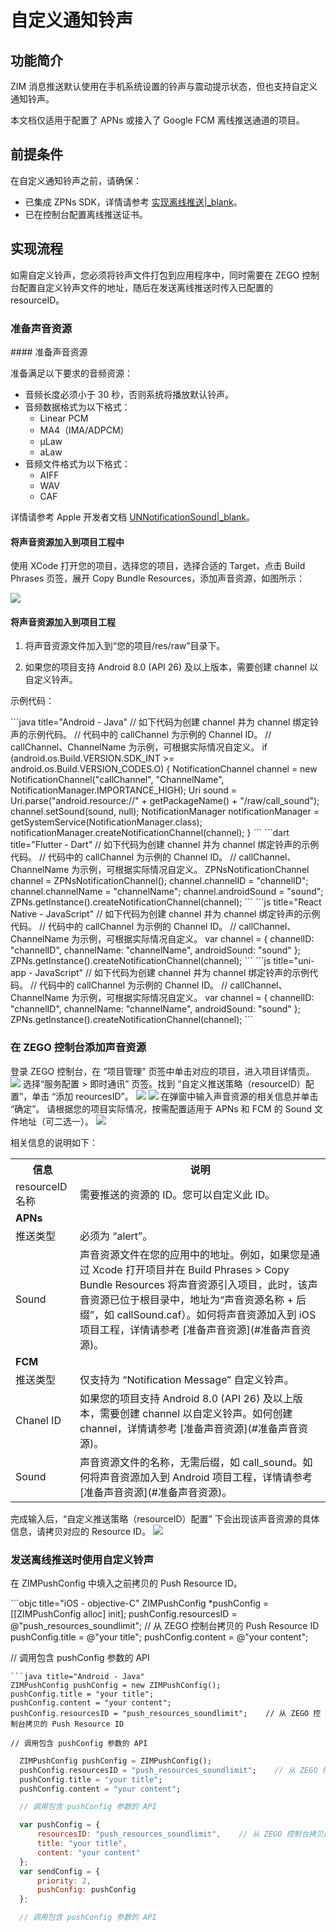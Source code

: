 # 自定义通知铃声

## 功能简介

ZIM 消息推送默认使用在手机系统设置的铃声与震动提示状态，但也支持自定义通知铃声。  

<Note title="Note">
本文档仅适用于配置了 APNs 或接入了 Google FCM 离线推送通道的项目。
</Note>

## 前提条件

在自定义通知铃声之前，请确保：

- 已集成 ZPNs SDK，详情请参考 [实现离线推送\|_blank](./Implement%20offline%20push%20notification.mdx)。
- 已在控制台配置离线推送证书。

## 实现流程

如需自定义铃声，您必须将铃声文件打包到应用程序中，同时需要在 ZEGO 控制台配置自定义铃声文件的地址，随后在发送离线推送时传入已配置的 resourceID。

### 准备声音资源

<Tabs>
<Tab title="iOS 项目">
#### 准备声音资源

准备满足以下要求的音频资源：
- 音频长度必须小于 30 秒，否则系统将播放默认铃声。
- 音频数据格式为以下格式：
    - Linear PCM
    - MA4（IMA/ADPCM）
    - µLaw
    - aLaw
- 音频文件格式为以下格式：
    - AIFF
    - WAV
    - CAF

详情请参考 Apple 开发者文档 [UNNotificationSound\|_blank](https://developer.apple.com/documentation/usernotifications/unnotificationsound?language=objc)。

#### 将声音资源加入到项目工程中

使用 XCode 打开您的项目，选择您的项目，选择合适的 Target，点击 Build Phrases 页签，展开 Copy Bundle Resources，添加声音资源，如图所示：

<Frame width="512" height="auto" caption=""><img src="https://storage.zego.im/sdk-doc/Pics/ZIM/OfflinePush/addSound.png" /></Frame>
</Tab>
<Tab title="Android 项目">

#### 将声音资源加入到项目工程

1. 将声音资源文件加入到“您的项目/res/raw”目录下。

2. 如果您的项目支持 Android 8.0 (API 26) 及以上版本，需要创建 channel 以自定义铃声。

示例代码：

<CodeGroup>
```java title="Android - Java"
  // 如下代码为创建 channel 并为 channel 绑定铃声的示例代码。
  // 代码中的 callChannel 为示例的 Channel ID。
  // callChannel、ChannelName 为示例，可根据实际情况自定义。
  if (android.os.Build.VERSION.SDK_INT >= android.os.Build.VERSION_CODES.O) {
      NotificationChannel channel = new NotificationChannel("callChannel", "ChannelName", NotificationManager.IMPORTANCE_HIGH);
      Uri sound = Uri.parse("android.resource://" + getPackageName() + "/raw/call_sound");
      channel.setSound(sound, null);
      NotificationManager notificationManager = getSystemService(NotificationManager.class);
      notificationManager.createNotificationChannel(channel);
  }
```
```dart title="Flutter - Dart"
  // 如下代码为创建 channel 并为 channel 绑定铃声的示例代码。
  // 代码中的 callChannel 为示例的 Channel ID。
  // callChannel、ChannelName 为示例，可根据实际情况自定义。
  ZPNsNotificationChannel channel = ZPNsNotificationChannel();
  channel.channelID = "channelID";
  channel.channelName = "channelName";
  channel.androidSound = "sound";
  ZPNs.getInstance().createNotificationChannel(channel);
```
```js title="React Native - JavaScript"
  // 如下代码为创建 channel 并为 channel 绑定铃声的示例代码。
  // 代码中的 callChannel 为示例的 Channel ID。
  // callChannel、ChannelName 为示例，可根据实际情况自定义。
  var channel = {
      channelID: "channelID",
      channelName: "channelName",
      androidSound: "sound"
  }; 
  ZPNs.getInstance().createNotificationChannel(channel);
```
```js title="uni-app - JavaScript"
  // 如下代码为创建 channel 并为 channel 绑定铃声的示例代码。
  // 代码中的 callChannel 为示例的 Channel ID。
  // callChannel、ChannelName 为示例，可根据实际情况自定义。
  var channel = {
      channelID: "channelID",
      channelName: "channelName",
      androidSound: "sound"
  }; 
  ZPNs.getInstance().createNotificationChannel(channel);
```
</CodeGroup>
</Tab>
</Tabs>

### 在 ZEGO 控制台添加声音资源

<Steps>
<Step title="进入项目详情页">
登录 ZEGO 控制台，在 “项目管理” 页签中单击对应的项目，进入项目详情页。
<Frame width="512" height="auto" caption=""><img src="https://storage.zego.im/sdk-doc/Pics/ZIM/OfflinePush/Enter_project_1.jpeg" /></Frame>
</Step>
<Step title="点击添加资源按钮">
选择“服务配置 > 即时通讯” 页签。找到 “自定义推送策略（resourceID）配置”，单击 “添加 reourcesID”。
<Frame width="512" height="auto" caption=""><img src="https://storage.zego.im/sdk-doc/Pics/ZIM/OfflinePush/Add_1.jpeg" /></Frame>
<Frame width="512" height="auto" caption=""><img src="https://storage.zego.im/sdk-doc/Pics/ZIM/OfflinePush/resouceID.jpeg" /></Frame>
</Step>
<Step title="填写必要信息">
在弹窗中输入声音资源的相关信息并单击 “确定”。
<Note title="Note">
请根据您的项目实际情况，按需配置适用于 APNs 和 FCM 的 Sound 文件地址（可二选一）。   
</Note>

<Frame width="256" height="auto" caption=""><img src="https://storage.zego.im/sdk-doc/Pics/ZIM/OfflinePush/Pop_out_1.jpeg" /></Frame>

相关信息的说明如下：


<table>
<tbody><tr>
<th>信息</th>
<th>说明</th>
</tr>
<tr>
<td>resourceID 名称</td>
<td>需要推送的资源的 ID。您可以自定义此 ID。</td>
</tr>
<tr>
<td colspan="2"><b>APNs</b></td>
</tr>
<tr>
<td>推送类型</td>
<td>必须为 “alert”。</td>
</tr>
<tr>
<td>Sound</td>
<td>声音资源文件在您的应用中的地址。例如，如果您是通过 Xcode 打开项目并在 Build Phrases &gt; Copy Bundle Resources 将声音资源引入项目，此时，该声音资源已位于根目录中，地址为“声音资源名称 + 后缀”，如 callSound.caf）。如何将声音资源加入到 iOS 项目工程，详情请参考 [准备声音资源](#准备声音资源)。</td>
</tr>
<tr>
<td colspan="2"><b>FCM</b></td>
</tr>
<tr>
<td>推送类型</td>
<td>仅支持为 “Notification Message” 自定义铃声。</td>
</tr>
<tr>
<td>Chanel ID</td>
<td>如果您的项目支持 Android 8.0 (API 26) 及以上版本，需要创建 channel 以自定义铃声。如何创建 channel，详情请参考 [准备声音资源](#准备声音资源)。</td>
</tr>
<tr>
<td>Sound</td>
<td>声音资源文件的名称，无需后缀，如 call_sound。如何将声音资源加入到 Android 项目工程，详情请参考 [准备声音资源](#准备声音资源)。</td>
</tr>
    </tbody></table>
</Step>
<Step title="拷贝 Resource ID">
完成输入后，“自定义推送策略（resourceID）配置” 下会出现该声音资源的具体信息，请拷贝对应的 Resource ID。
<Frame width="512" height="auto" caption=""><img src="https://storage.zego.im/sdk-doc/Pics/ZIM/OfflinePush/Copy_1.jpeg" /></Frame>
</Step>
</Steps>

### 发送离线推送时使用自定义铃声

在 ZIMPushConfig 中填入之前拷贝的 Push Resource ID。

<CodeGroup>
```objc title="iOS - objective-C"
  ZIMPushConfig *pushConfig = [[ZIMPushConfig alloc] init];
  pushConfig.resourcesID = @"push_resources_soundlimit";    // 从 ZEGO 控制台拷贝的 Push Resource ID
  pushConfig.title = @"your title";
  pushConfig.content = @"your content";

  // 调用包含 pushConfig 参数的 API
  ```
```java title="Android - Java"
  ZIMPushConfig pushConfig = new ZIMPushConfig();
  pushConfig.title = "your title";
  pushConfig.content = "your content";
  pushConfig.resourcesID = "push_resources_soundlimit";    // 从 ZEGO 控制台拷贝的 Push Resource ID

  // 调用包含 pushConfig 参数的 API
  ```
```dart title="Flutter - Dart"
  ZIMPushConfig pushConfig = ZIMPushConfig();
  pushConfig.resourcesID = "push_resources_soundlimit";    // 从 ZEGO 控制台拷贝的 Push Resource ID
  pushConfig.title = "your title";
  pushConfig.content = "your content";

  // 调用包含 pushConfig 参数的 API
  ```
```js title="React Native - JavaScript"
  var pushConfig = {
      resourcesID: "push_resources_soundlimit",    // 从 ZEGO 控制台拷贝的 Push Resource ID
      title: "your title",
      content: "your content"
  };
  var sendConfig = {
      priority: 2,
      pushConfig: pushConfig
  };

  // 调用包含 pushConfig 参数的 API
  ```
</CodeGroup>
